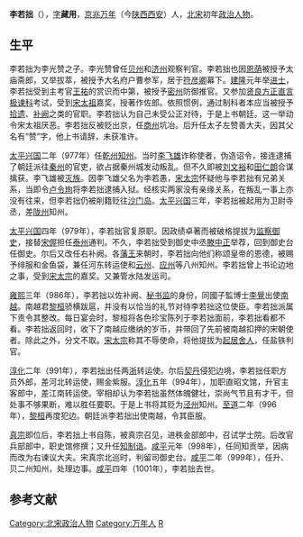 {{Infobox Biography
| subject_name   = 李若拙
| image_name     = 
| image_size     = 
| image_caption  = 
| date_of_birth  = 后晋天福九年944年
| place_of_birth = [[北宋|北宋]]
| date_of_death  = 北宋咸平四年1001年
| place_of_death = [[北宋|北宋]]
| occupation     = [[北宋|北宋]]官员
}}

'''李若拙'''（{{bd|944年||1001年|catIdx=L}}），[[字|字]]'''藏用'''，[[京兆|京兆]][[万年|万年]]（今[[陕西|陕西]][[西安|西安]]）人，[[北宋|北宋]]初年[[政治人物|政治人物]]。

== 生平 ==
李若拙为李光赞之子。李光赞曾任[[贝州|贝州]]和[[济州|济州]]观察判官。李若拙也因[[恩荫|恩荫]]被授予太庙斋郎，又举拔萃，被授予大名府户曹参军，居于[[符彦卿|符彦卿]]幕下。[[建隆|建隆]]元年举[[进士|进士]]，李若拙受到主考官[[王祐|王祐]]的赏识而中第，被授予[[密州|密州]]防御推官。又参加[[制科|贤良方正直言极谏科]]考试，受到[[宋太祖|宋太祖]]嘉奖，授著作佐郎。依照惯例，通过制科者本应当被授予[[拾遗|拾遗]]、[[补阙|补阙]]之类的官职。李若拙认为自己未受公正对待，于是上书朝廷。这一举动令宋太祖厌恶。李若拙反被贬出京，任[[商州|商州]]坑冶。后升任太子左赞善大夫，因其父名有“赞”字，他上书请辞，未获准许。{{reftag|1=《宋史·卷307》：“李若拙，字藏用……辭，不許。”}}

[[太平兴国|太平兴国]]二年（977年）任[[乾州|乾州]][[知州|知州]]。当时[[李飞雄|李飞雄]]诈称使者，伪造诏令，接连逮捕了朝廷派往[[秦州|秦州]]的官吏，欲占据秦州城发动叛乱。但不久即被[[刘文裕|刘文裕]]和[[田仁朗|田仁朗]]合谋擒获。李飞雄被[[灭族|灭族]]。{{reftag|1=《宋史·卷463》：“有李飞雄者……夷飞雄家。”}}因李飞雄父名为李若愚，[[宋太宗|宋太宗]]怀疑他与李若拙有兄弟关系，当即令[[卢令珣|卢令珣]]将李若拙逮捕入狱。经核实两家没有亲缘关系，在叛乱一事上亦没有往来，但李若拙仍被削籍贬往[[沙门岛|沙门岛]]。{{reftag|1=《續資治通鑑長編·卷19》：“先是，李飛雄敗……丁酉，削籍流沙門島。”}}[[太平兴国|太平兴国]]三年，李若拙被起用为卫尉寺丞，差[[陇州|陇州]]知州。{{reftag|1=《宋史·卷307》：“太平興國二年，知乾州……起授衛尉寺丞、知隴州。”}}

[[太平兴国|太平兴国]]四年（979年），李若拙官复原职。因政绩卓著而被破格提拔为[[监察御史|监察御史]]，接替[[宋偓|宋偓]]担任[[泰州|泰州]]通判。不久，李若拙受到御史中丞[[滕中正|滕中正]]举荐，回到御史台任御史。尔后又改任右补阙。各[[藩王|藩王]]来朝时，李若拙向他们称颂皇帝的恩德，被赐予绯服和金鱼袋，兼任河东转运使和[[云州|云州]]、[[应州|应州]]等八州知州。李若拙曾上书论边地之事，受到[[宋太宗|宋太宗]]的嘉奖。又兼管水陆发运司。{{reftag|1=《宋史·卷307》：“四年，複舊官……又同掌水陸發運司。”}}

[[雍熙|雍熙]]三年（986年），李若拙以佐补阙、[[秘书监|秘书监]]的身份，同國子監博士[[李覺|李覺]]出使[[前黎朝|南越]]。南越君[[黎桓|黎桓]]骄横跋扈，并没有以恰当的礼节对待李若拙这位使臣。李若拙派属下责令其整改。每日宴会时，黎桓将各色珍宝陈列于李若拙面前，李若拙看都不看。李若拙返回时，收下了南越应缴纳的岁币，并带回了先前被南越扣押的宋朝使者。除此之外，分文不取。{{reftag|1=《大越史記全書·本紀卷之一》：“冬十月，宋遣佐補闕李若拙……示其富饒。”}}{{reftag|1=《續資治通鑑·卷13》：“命左補闕京兆李若拙……命左補闕京兆李若拙。”}}[[宋太宗|宋太宗]]称其不辱使命，将他提拔为[[起居舍人|起居舍人]]，任盐铁判官。{{reftag|1=《宋史·卷307》：“雍熙三年……遷起居舍人，充鹽鐵判官。”}}

[[淳化|淳化]]二年（991年），李若拙出任两[[浙|浙]]转运使。尔后[[契丹|契丹]]侵犯边境，李若拙任职方员外郎，差河北转运使，赐金紫服。[[淳化|淳化]]五年（994年），加职直昭文馆，升官主客郎中，差江南转运使。宰相却认为李若拙虽然体魄健壮，崇尚气节且有才干，但处事不够果断，难以胜任要职。于是上书将其贬为[[泾州|泾州]]知州。[[至道|至道]]二年（996年），[[黎桓|黎桓]]再度犯边。朝廷派李若拙出使南越，令其臣服。{{reftag|1=《太平治迹統類》：“七月朝廷遣李若拙以詔書國信玉帶賜亘……因北望稱謝。”}}{{reftag|1=《宋史·卷307》：“淳化二年……至，則桓複稟命。”}}

[[宋真宗|真宗]]即位后，李若拙上书自陈，被真宗召见，进秩金部郎中，召试学士院。后改官兵部郎中，职史馆修撰{{reftag|1=《麟臺故事·卷3》：“至道三年……因以為兵部郎中史館修撰”}}；又升任[[知制诰|知制诰]]。[[咸平|咸平]]元年（998年），任同知贡举，因病而改为右谏议大夫。宋真宗北巡时，判留司御史台。[[咸平|咸平]]二年（999年），任升、贝二州知州，处理边事。[[咸平|咸平]]四年（1001年），李若拙去世。{{reftag|1=《宋史·卷307》：“使還，真宗嗣位……卒，年五十八。”}}

==参考文献==
<references group="參"/>
{{建隆元年庚申科進士金榜}}
{{DEFAULTSORT:L}}
[[Category:北宋政治人物|Category:北宋政治人物]]
[[Category:万年人|Category:万年人]]
[[Category:李姓|R]]